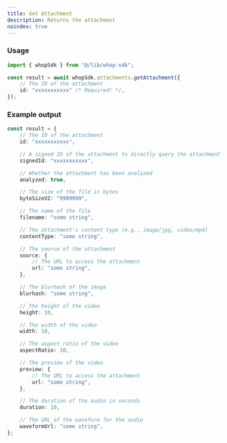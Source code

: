 ```yaml
---
title: Get Attachment
description: Returns the attachment
noindex: true
---
```


### Usage

```typescript
import { whopSdk } from "@/lib/whop-sdk";

const result = await whopSdk.attachments.getAttachment({
	// The ID of the attachment
	id: "xxxxxxxxxxx" /* Required! */,
});

```

### Example output

```typescript
const result = {
	// The ID of the attachment
	id: "xxxxxxxxxxx",

	// A signed ID of the attachment to directly query the attachment
	signedId: "xxxxxxxxxxx",

	// Whether the attachment has been analyzed
	analyzed: true,

	// The size of the file in bytes
	byteSizeV2: "9999999",

	// The name of the file
	filename: "some string",

	// The attachment's content type (e.g., image/jpg, video/mp4)
	contentType: "some string",

	// The source of the attachment
	source: {
		// The URL to access the attachment
		url: "some string",
	},

	// The blurhash of the image
	blurhash: "some string",

	// The height of the video
	height: 10,

	// The width of the video
	width: 10,

	// The aspect ratio of the video
	aspectRatio: 10,

	// The preview of the video
	preview: {
		// The URL to access the attachment
		url: "some string",
	},

	// The duration of the audio in seconds
	duration: 10,

	// The URL of the waveform for the audio
	waveformUrl: "some string",
};

```

